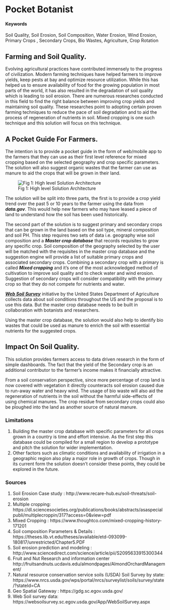 # Pocket Botanist {#Care-for-soil}

#### Keywords {-}

Soil Quality, Soil Erosion, Soil Composition, Water Erosion, Wind Erosion, Primary Crops , Secondary Crops, Bio Wastes, Agriculture, Crop Rotation

## Farming and Soil Quality.

Evolving agricultural practices have contributed immensely to the progress of civilization. Modern farming techniques have helped farmers to improve yields, keep pests at bay and optimize resource utilization. While this has helped us to ensure availability of food for the growing population in most parts of the world, it has also resulted in the degradation of soil quality which is leading to soil erosion. There are numerous researches conducted in this field to find the right balance between improving crop yields and maintaining soil quality. These researches point to adopting certain proven farming techniques to reduce the pace of soil degradation and to aid the process of regeneration of nutrients in soil. Mixed cropping is one such technique and this solution will focus on this technique.


## A Pocket Guide For Farmers.

The intention is to provide a pocket guide in the form of web/mobile app to the farmers that they can use as their first level reference for mixed cropping based on the selected geography and crop specific parameters. The solution will also suggest organic wastes that the farmer can use as manure to aid the crops that will be grown in their land.

![Fig 1: High level Solution Architecture](CoolIdea2.png)

The solution will be split into three parts, the first is to provide a crop yield trend over the past 5 or 10 years to the farmer using the data from ***data.gov***. This would help new farmers who may have leased a piece of land to understand how the soil has been used historically.

The second part of the solution is to suggest primary and secondary crops that can be grown in the land based on the soil type, mineral composition and soil PH. This step requires two sets of data i.e. geography wise soil composition and a ***Master crop database*** that records requisites to grow any specific crop. Soil composition of the geography selected by the user will be matched with the requisites in the master crop database and the suggestion engine will provide a list of suitable primary crops and associated secondary crops. Combining a secondary crop with a primary is called ***Mixed cropping*** and it's one of the most acknowledged method of cultivation to improve soil quality and to check water and wind erosion. Suggestion of secondary crops will consider compatibility with the primary crop so that they do not compete for nutrients and water. 

***[Web Soil Survey](https://websoilsurvey.sc.egov.usda.gov/App/WebSoilSurvey.aspx)*** initiative by the United States Department of Agriculture collects data about soil conditions throughout the US and the proposal is to use this data. But the master crop database needs to be built in collaboration with botanists and researchers.

Using the master crop database, the solution would also help to identify bio wastes that could be used as manure to enrich the soil with essential nutrients for the suggested crops.

## Impact On Soil Quality.

This solution provides farmers access to data driven research in the form of simple dashboards. The fact that the yield of the Secondary crop is an additional contributor to the farmer’s income makes it financially attractive. 

From a soil conservation perspective, since more percentage of crop land is now covered with vegetation it directly counteracts soil erosion caused due to run-away water and heavy wind. The usage of bio waste will also aid the regeneration of nutrients in the soil without the harmful side-effects of using chemical manures. The crop residue from secondary crops could also be ploughed into the land as another source of natural manure.

### Limitations

1.	Building the master crop database with specific parameters for all crops grown in a country is time and effort intensive. As the first step this database could be compiled for a small region to develop a prototype and pitch the solution for wider implementation. 
2.	Other factors such as climatic conditions and availability of irrigation in a geographic region also play a major role in growth of crops. Though in its current form the solution doesn’t consider these points, they could be explored in the future.

### Sources 

1.	Soil Erosion Case study : http://www.recare-hub.eu/soil-threats/soil-erosion
2.	Multiple cropping: https://dl.sciencesocieties.org/publications/books/abstracts/asaspecialpubli/multiplecroppin/317?access=0&view=pdf
3.	Mixed Cropping : https://www.thoughtco.com/mixed-cropping-history-171201
4.	Soil composition Parameters & Details : https://theses.lib.vt.edu/theses/available/etd-093099-180817/unrestricted/Chapter5.PDF
5.	Soil erosion prediction and modeling : http://www.sciencedirect.com/science/article/pii/S2095633915300344
6.	Fruit and Nut Research and information center http://fruitsandnuts.ucdavis.edu/almondpages/AlmondOrchardManagement/
7.	Natural resource conservation service soils (USDA)  Soil Survey by state:                    https://www.nrcs.usda.gov/wps/portal/nrcs/surveylist/soils/survey/state/?stateId=CA
8.	Geo Spatial Gateway : https://gdg.sc.egov.usda.gov/
9.	Web Soil survey data: https://websoilsurvey.sc.egov.usda.gov/App/WebSoilSurvey.aspx

